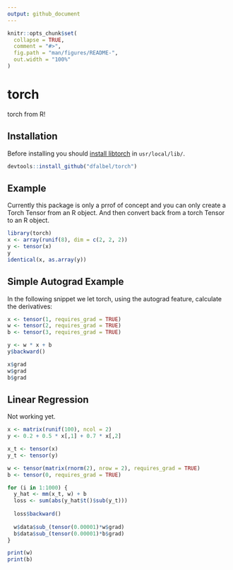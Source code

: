 ```yaml
---
output: github_document
---
```


<!-- README.md is generated from README.Rmd. Please edit that file -->

```r
knitr::opts_chunk$set(
  collapse = TRUE,
  comment = "#>",
  fig.path = "man/figures/README-",
  out.width = "100%"
)
```
# torch

torch from R!

## Installation

Before installing you should [install libtorch](https://pytorch.org/) in `usr/local/lib/`.

``` r
devtools::install_github("dfalbel/torch")
```

## Example

Currently this package is only a prrof of concept and you can only create a Torch 
Tensor from an R object. And then convert back from a torch Tensor to an R object.

```r
library(torch)
x <- array(runif(8), dim = c(2, 2, 2))
y <- tensor(x)
y
identical(x, as.array(y))
```

## Simple Autograd Example

In the following snippet we let torch, using the autograd feature, calculate the derivatives:

```r
x <- tensor(1, requires_grad = TRUE)
w <- tensor(2, requires_grad = TRUE)
b <- tensor(3, requires_grad = TRUE)

y <- w * x + b
y$backward()

x$grad
w$grad
b$grad
```

## Linear Regression

Not working yet.

```r
x <- matrix(runif(100), ncol = 2)
y <- 0.2 + 0.5 * x[,1] + 0.7 * x[,2]

x_t <- tensor(x)
y_t <- tensor(y)

w <- tensor(matrix(rnorm(2), nrow = 2), requires_grad = TRUE)
b <- tensor(0, requires_grad = TRUE)

for (i in 1:1000) {
  y_hat <- mm(x_t, w) + b
  loss <- sum(abs(y_hat$t()$sub(y_t)))
  
  loss$backward()
  
  w$data$sub_(tensor(0.00001)*w$grad)
  b$data$sub_(tensor(0.00001)*b$grad)
}

print(w)
print(b)
```

